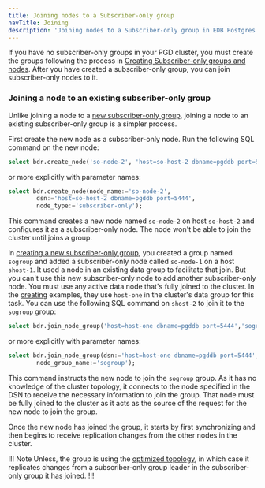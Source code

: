 ```yaml
---
title: Joining nodes to a Subscriber-only group
navTitle: Joining
description: 'Joining nodes to a Subscriber-only group in EDB Postgres Distributed'
---
```


If you have no subscriber-only groups in your PGD cluster, you must create the groups following the process in [Creating Subscriber-only groups and nodes](creating-so). After you have created a subscriber-only group, you can join subscriber-only nodes to it.

### Joining a node to an existing subscriber-only group

Unlike joining a node to a [new subscriber-only group](creating-so), joining a node to an existing subscriber-only group is a simpler process. 

First create the new node as a subscriber-only node. Run the following SQL command on the new node:

```sql
select bdr.create_node('so-node-2', 'host=so-host-2 dbname=pgddb port=5444', 'subscriber-only');
```

or more explicitly with parameter names:

```sql
select bdr.create_node(node_name:='so-node-2',
        dsn:='host=so-host-2 dbname=pgddb port=5444',
        node_type:='subscriber-only');
```

This command creates a new node named `so-node-2` on host `so-host-2` and configures it as a subscriber-only node. 
The node won't be able to join the cluster until joins a group.

In [creating a new subscriber-only group](creating-so), you created a group named `sogroup` and added a subscriber-only node called `so-node-1` on a host `shost-1`. 
It used a node in an existing data group to facilitate that join. 
But you can't use this new subscriber-only node to add another subscriber-only node. 
You must use any active data node that's fully joined to the cluster. 
In the [creating](creating-so) examples, they use `host-one` in the cluster's data group for this task. 
You can use the following SQL command on `shost-2` to join it to the `sogroup` group:

```sql
select bdr.join_node_group('host=host-one dbname=pgddb port=5444','sogroup');
```

or more explicitly with parameter names:

```sql
select bdr.join_node_group(dsn:='host=host-one dbname=pgddb port=5444',
        node_group_name:='sogroup');
```

This command instructs the new node to join the `sogroup` group. As it has no knowledge of the cluster topology, it connects to the node specified in the DSN to receive the necessary information to join the group. That node must be fully joined to the cluster as it acts as the source of the request for the new node to join the group.

Once the new node has joined the group, it starts by first synchronizing and then begins to receive replication changes from the other nodes in the cluster. 

!!! Note 
Unless, the group is using the [optimized topology](optimizing-so), in which case it replicates changes from a subscriber-only group leader in the subscriber-only group it has joined.
!!!

